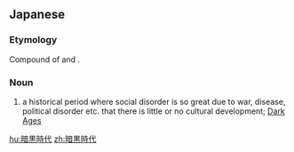 ==Japanese==
{{ja-kanjitab|あん|こく|じ|だい|yomi=o}}

===Etymology===
Compound of {{m|ja|暗黒||darkness|tr=ankoku}} and {{m|ja|時代||period, era|tr=jidai}}.

===Noun===
{{ja-noun|あんこく じだい}}

# a historical period where social disorder is so great due to war, disease, political disorder etc. that there is little or no cultural development; [[Dark Ages]]

[[hu:暗黒時代]]
[[zh:暗黒時代]]